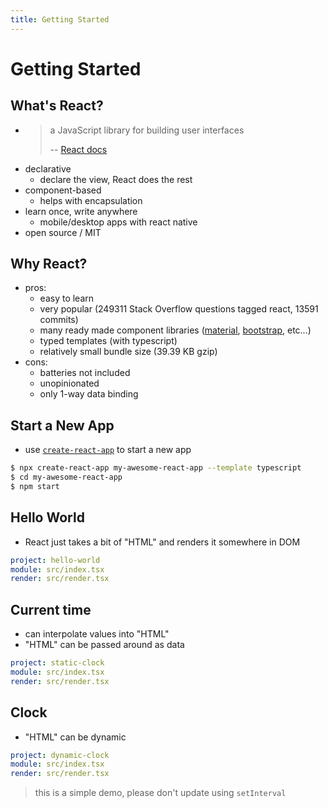 ```yaml
---
title: Getting Started
---
```


# Getting Started

## What's React?

- > a JavaScript library for building user interfaces
  >
  > -- [React docs](https://reactjs.org/)
- declarative
  - declare the view, React does the rest
- component-based
  - helps with encapsulation
- learn once, write anywhere
  - mobile/desktop apps with react native
- open source / MIT

## Why React?

- pros:
  - easy to learn
  - very popular (249311 Stack Overflow questions tagged react, 13591 commits)
  - many ready made component libraries ([material], [bootstrap], etc...)
  - typed templates (with typescript)
  - relatively small bundle size (39.39 KB gzip)
- cons:
  - batteries not included
  - unopinionated
  - only 1-way data binding

[material]: https://material-ui.com/
[bootstrap]: https://react-bootstrap.github.io/

## Start a New App

- use [`create-react-app`](https://create-react-app.dev/) to start a new app

```sh
$ npx create-react-app my-awesome-react-app --template typescript
$ cd my-awesome-react-app
$ npm start
```

## Hello World

- React just takes a bit of "HTML" and renders it somewhere in DOM

```yaml {example}
project: hello-world
module: src/index.tsx
render: src/render.tsx
```

## Current time

- can interpolate values into "HTML"
- "HTML" can be passed around as data

```yaml {example}
project: static-clock
module: src/index.tsx
render: src/render.tsx
```

## Clock

- "HTML" can be dynamic

```yaml {example}
project: dynamic-clock
module: src/index.tsx
render: src/render.tsx
```

> this is a simple demo, please don't update using `setInterval`
